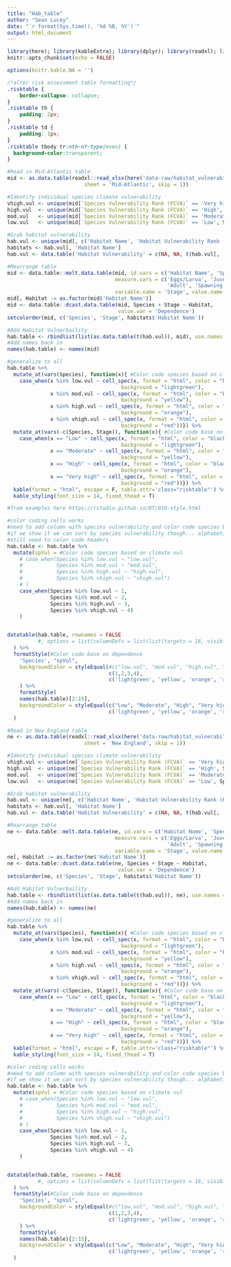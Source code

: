 ```yaml
---
title: "Hab_table"
author: "Sean Lucey"
date: "`r format(Sys.time(), '%d %B, %Y')`"
output: html_document
---
```


```r
library(here); library(kableExtra); library(dplyr); library(readxl); library(data.table); library(DT)
knitr::opts_chunk$set(echo = FALSE)

options(knitr.kable.NA = '')

```

```css

/*alter risk assessment table formatting*/
.risktable {
    border-collapse: collapse;
}
.risktable th {
    padding: 2px;
}
.risktable td {
    padding: 1px;
}
.risktable tbody tr:nth-of-type(even) {
  background-color:transparent;
}

```


```r
#Read in Mid-Atlantic table
mid <- as.data.table(readxl::read_xlsx(here('data-raw/habitat_vulnerability.xlsx'), 
                         sheet = 'Mid-Atlantic', skip = 1))

#Identify individual species climate vulnerability
vhigh.vul <- unique(mid[`Species Vulnerability Rank (FCVA)` == 'Very high', Species])
high.vul  <- unique(mid[`Species Vulnerability Rank (FCVA)` == 'High', Species])
mod.vul   <- unique(mid[`Species Vulnerability Rank (FCVA)` == 'Moderate', Species])
low.vul   <- unique(mid[`Species Vulnerability Rank (FCVA)` == 'Low', Species])

#Grab habitat vulnerability 
hab.vul <- unique(mid[, c('Habitat Name', 'Habitat Vulnerability Rank (HVCA)')])
habitats <- hab.vul[, 'Habitat Name']
hab.vul <- data.table('Habitat Vulnerability' = c(NA, NA, t(hab.vul[, 'Habitat Vulnerability Rank (HVCA)'])))

#Rearrange table
mid <- data.table::melt.data.table(mid, id.vars = c('Habitat Name', 'Species'),
                                   measure.vars = c('Eggs/Larva', 'Juvenile/YOY',
                                                    'Adult', 'Spawning Adult'),
                                   variable.name = 'Stage', value.name = 'Dependence')
mid[, Habitat := as.factor(mid$'Habitat Name')]
mid <- data.table::dcast.data.table(mid, Species + Stage ~ Habitat,
                                    value.var = 'Dependence')
setcolorder(mid, c('Species', 'Stage', habitats$'Habitat Name'))

#Add Habitat Vulnerbaility
hab.table <- rbindlist(list(as.data.table(t(hab.vul)), mid), use.names = F)
#Add names back in
names(hab.table) <- names(mid)

#generalize to all
hab.table %>%
  mutate_at(vars(Species), function(x){ #Color code species based on climate vul
    case_when(x %in% low.vul ~ cell_spec(x, format = "html", color = "black", 
                                     background = "lightgreen"),
              x %in% mod.vul ~ cell_spec(x, format = "html", color = "black", 
                                     background = "yellow"),
              x %in% high.vul ~ cell_spec(x, format = "html", color = "black", 
                                     background = "orange"),
              x %in% vhigh.vul ~ cell_spec(x, format = "html", color = "white", 
                                     background = "red"))}) %>%
  mutate_at(vars(-c(Species, Stage)), function(x){ #Color code base on dependence
    case_when(x == "Low" ~ cell_spec(x, format = "html", color = "black", 
                                     background = "lightgreen"),
              x == "Moderate" ~ cell_spec(x, format = "html", color = "black", 
                                     background = "yellow"),
              x == "High" ~ cell_spec(x, format = "html", color = "black", 
                                     background = "orange"),
              x == "Very high" ~ cell_spec(x, format = "html", color = "white", 
                                     background = "red"))}) %>%
  kable(format = "html", escape = F, table.attr='class="risktable"') %>%
  kable_styling(font_size = 14, fixed_thead = T)

```

```r
#from examples here https://rstudio.github.io/DT/010-style.html

#color coding cells works
#need to add column with species vulnerability and color code species by it but not show it, like #hideV6 example at link
#if we show it we can sort by species vulnerability though... alphabetical doesnt work so use numbers to go lowest-highest
#still need to color code headers
hab.table <- hab.table %>%
  mutate(spVul = #Color code species based on climate vul
    # case_when(Species %in% low.vul ~ "low.vul",
    #           Species %in% mod.vul ~ "mod.vul",
    #           Species %in% high.vul ~ "high.vul",
    #           Species %in% vhigh.vul ~ "vhigh.vul")
    # )
    case_when(Species %in% low.vul ~ 1,
              Species %in% mod.vul ~ 2,
              Species %in% high.vul ~ 3,
              Species %in% vhigh.vul ~ 4)
    )


datatable(hab.table, rownames = FALSE
          #, options = list(columnDefs = list(list(targets = 16, visible = FALSE)))
  ) %>% 
  formatStyle(#Color code base on dependence
    'Species', "spVul",
    backgroundColor = styleEqual(#c("low.vul", "mod.vul", "high.vul", "vhigh.vul"),
                                 c(1,2,3,4),
                                 c('lightgreen', 'yellow', 'orange', 'red')) #Color code base on dependence)
    ) %>%
    formatStyle(
    names(hab.table)[2:15],
    backgroundColor = styleEqual(c("Low", "Moderate", "High", "Very high"), 
                                 c('lightgreen', 'yellow', 'orange', 'red'))
  )

```


```r
#Read in New England table
ne <- as.data.table(readxl::read_xlsx(here('data-raw/habitat_vulnerability.xlsx'), 
                         sheet = 'New England', skip = 1))

#Identify individual species climate vulnerability
vhigh.vul <- unique(ne[`Species Vulnerability Rank (FCVA)` == 'Very high', Species])
high.vul  <- unique(ne[`Species Vulnerability Rank (FCVA)` == 'High', Species])
mod.vul   <- unique(ne[`Species Vulnerability Rank (FCVA)` == 'Moderate', Species])
low.vul   <- unique(ne[`Species Vulnerability Rank (FCVA)` == 'Low', Species])

#Grab habitat vulnerability 
hab.vul <- unique(ne[, c('Habitat Name', 'Habitat Vulnerability Rank (HVCA)')])
habitats <- hab.vul[, 'Habitat Name']
hab.vul <- data.table('Habitat Vulnerability' = c(NA, NA, t(hab.vul[, 'Habitat Vulnerability Rank (HVCA)'])))

#Rearrange table
ne <- data.table::melt.data.table(ne, id.vars = c('Habitat Name', 'Species'),
                                   measure.vars = c('Eggs/Larva', 'Juvenile/YOY',
                                                    'Adult', 'Spawning Adult'),
                                   variable.name = 'Stage', value.name = 'Dependence')
ne[, Habitat := as.factor(ne$'Habitat Name')]
ne <- data.table::dcast.data.table(ne, Species + Stage ~ Habitat,
                                    value.var = 'Dependence')
setcolorder(ne, c('Species', 'Stage', habitats$'Habitat Name'))

#Add Habitat Vulnerbaility
hab.table <- rbindlist(list(as.data.table(t(hab.vul)), ne), use.names = F)
#Add names back in
names(hab.table) <- names(ne)

#generalize to all
hab.table %>%
  mutate_at(vars(Species), function(x){ #Color code species based on climate vul
    case_when(x %in% low.vul ~ cell_spec(x, format = "html", color = "black", 
                                     background = "lightgreen"),
              x %in% mod.vul ~ cell_spec(x, format = "html", color = "black", 
                                     background = "yellow"),
              x %in% high.vul ~ cell_spec(x, format = "html", color = "black", 
                                     background = "orange"),
              x %in% vhigh.vul ~ cell_spec(x, format = "html", color = "white", 
                                     background = "red"))}) %>%
  mutate_at(vars(-c(Species, Stage)), function(x){ #Color code base on dependence
    case_when(x == "Low" ~ cell_spec(x, format = "html", color = "black", 
                                     background = "lightgreen"),
              x == "Moderate" ~ cell_spec(x, format = "html", color = "black", 
                                     background = "yellow"),
              x == "High" ~ cell_spec(x, format = "html", color = "black", 
                                     background = "orange"),
              x == "Very high" ~ cell_spec(x, format = "html", color = "white", 
                                     background = "red"))}) %>%
  kable(format = "html", escape = F, table.attr='class="risktable"') %>%
  kable_styling(font_size = 14, fixed_thead = T)

```

```r

#color coding cells works
#need to add column with species vulnerability and color code species by it but not show it, like #hideV6 example at link
#if we show it we can sort by species vulnerability though... alphabetical doesnt work so use numbers to go lowest-highest
hab.table <- hab.table %>%
  mutate(spVul = #Color code species based on climate vul
    # case_when(Species %in% low.vul ~ "low.vul",
    #           Species %in% mod.vul ~ "mod.vul",
    #           Species %in% high.vul ~ "high.vul",
    #           Species %in% vhigh.vul ~ "vhigh.vul")
    # )
    case_when(Species %in% low.vul ~ 1,
              Species %in% mod.vul ~ 2,
              Species %in% high.vul ~ 3,
              Species %in% vhigh.vul ~ 4)
    )


datatable(hab.table, rownames = FALSE
          #, options = list(columnDefs = list(list(targets = 16, visible = FALSE)))
  ) %>% 
  formatStyle(#Color code base on dependence
    'Species', "spVul",
    backgroundColor = styleEqual(#c("low.vul", "mod.vul", "high.vul", "vhigh.vul"),
                                 c(1,2,3,4),
                                 c('lightgreen', 'yellow', 'orange', 'red')) #Color code base on dependence)
    ) %>%
    formatStyle(
    names(hab.table)[2:15],
    backgroundColor = styleEqual(c("Low", "Moderate", "High", "Very high"), 
                                 c('lightgreen', 'yellow', 'orange', 'red'))
  )


```

